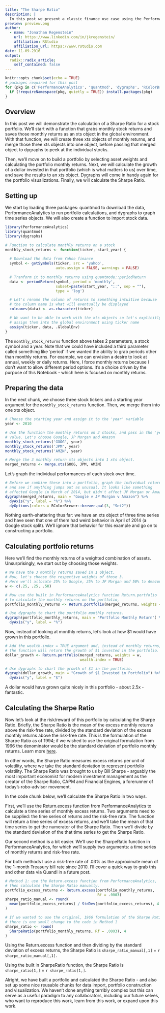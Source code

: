 ```yaml
---
title: "The Sharpe Ratio"
description: |
  In this post we present a classic finance use case using the PerformanceAnalytics, quantmod, and dygraphs packages. We'll demonstrate importing stock data, building a portfolio, and then calculating the Sharpe Ratio. 
preview: preview.png
author: 
  - name: "Jonathan Regenstein"
    url: https://www.linkedin.com/in/jkregenstein/
    affiliation: RStudio
    affiliation_url: https://www.rstudio.com
date: 11-09-2016
output: 
  radix::radix_article:
    self_contained: false
---
```


```r
knitr::opts_chunk$set(echo = TRUE)
# packages required for this post
for (pkg in c('PerformanceAnalytics', 'quantmod', 'dygraphs', 'RColorBrewer')) {
  if (!requireNamespace(pkg, quietly = TRUE)) install.packages(pkg)
}
```

## Overview

In this post we will demonstrate the calculation of a Sharpe Ratio for a stock portfolio. We'll start with a function that grabs monthly stock returns and saves those monthly returns as an xts object in the global environment. With that function, we will create three xts objects of monthly returns, and merge those three xts objects into one object, before passing that merged object to dygraphs to peek at the individual stocks. 

Then, we'll move on to build a portfolio by selecting asset weights and calculating the portfolio monthly returns. Next, we will calculate the growth of a dollar invested in that portfolio (which is what matters to us) over time, and save the results to an xts object. Dygraphs will come in handy again for the portfolio visualizations. Finally, we will calculate the Sharpe Ratio.

## Setting up

We start by loading three packages: quantmod to download the data, PerformanceAnalytics to run portfolio calculations, and dygraphs to graph time series objects. We will also create a function to import stock data.

```r
library(PerformanceAnalytics)
library(quantmod)
library(dygraphs)

# Function to calculate monthly returns on a stock
monthly_stock_returns <- function(ticker, start_year) {
  
  # Download the data from Yahoo finance
  symbol <- getSymbols(ticker, src = 'yahoo', 
                       auto.assign = FALSE, warnings = FALSE)
  
  # Tranform it to monthly returns using quantmode::periodReturn
  data <- periodReturn(symbol, period = 'monthly', 
                       subset=paste(start_year, "::", sep = ""),
                       type = 'log')

  # Let's rename the column of returns to something intuitive because
  # the column name is what will eventually be displayed
  colnames(data) <- as.character(ticker)

  # We want to be able to work with the xts objects so let's explicitly
  # assign them into the global environment using ticker name 
  assign(ticker, data, .GlobalEnv)
}
```

The `monthly_stock_returns` function above takes 2 parameters, a stock symbol and a year. Note that we could have included a third parameter called something like ‘period' if we wanted the ability to grab periods other than monthly returns. For example, we can envision a desire to look at annual, weekly or daily returns. Here, I force monthly returns because I don't want to allow different period options. It's a choice driven by the purpose of this Notebook - which here is focused on monthly returns.

## Preparing the data

In the next chunk, we choose three stock tickers and a starting year argument for the `monthly_stock_returns` function. Then, we merge them into one xts object.

```r
# Choose the starting year and assign it to the 'year' variable
year <- 2010

# Use the function the monthly returns on 3 stocks, and pass in the 'year'
# value. Let's choose Google, JP Morgan and Amazon
monthly_stock_returns('GOOG', year)
monthly_stock_returns('JPM', year)
monthly_stock_returns('AMZN', year)

# Merge the 3 monthly return xts objects into 1 xts object.
merged_returns <- merge.xts(GOOG, JPM, AMZN)
```

Let's graph the individual performances of each stock over time.

```r
# Before we combine these into a portfolio, graph the individual returns
# and see if anything jumps out as unusual. It looks like something 
# affected Google in March of 2014, but didn't affect JP Morgan or Amazon.
dygraph(merged_returns, main = "Google v JP Morgan v Amazon") %>%
  dyAxis("y", label = "%") %>%
  dyOptions(colors = RColorBrewer::brewer.pal(3, "Set2"))
```

Nothing earth-shattering thus far: we have an xts object of three time series and have seen that one of them had weird behavior in April of 2014 (a Google stock split). We'll ignore that behavior for this example and go on to constructing a portfolio.

## Calculating portfolio returns

Here we'll find the monthly returns of a weighted combination of assets. Unsurprisingly, we start out by choosing those weights.

```r
# We have the 3 monthly returns saved in 1 object.
# Now, let's choose the respective weights of those 3.
# Here we'll allocate 25% to Google, 25% to JP Morgan and 50% to Amazon.
w <- c(.25, .25, .50)

# Now use the built in PerformanceAnalytics function Return.portfolio
# to calculate the monthly returns on the portfolio,
portfolio_monthly_returns <- Return.portfolio(merged_returns, weights = w)

# Use dygraphs to chart the portfolio monthly returns.
dygraph(portfolio_monthly_returns, main = "Portfolio Monthly Return") %>%
  dyAxis("y", label = "%")
```

Now, instead of looking at monthly returns, let's look at how $1 would have grown in this portfolio.

```r
# Add the wealth.index = TRUE argument and, instead of monthly returns,
# the function will return the growth of $1 invested in the portfolio.
dollar_growth <- Return.portfolio(merged_returns, weights = w, 
                                  wealth.index = TRUE)

# Use dygraphs to chart the growth of $1 in the portfolio.
dygraph(dollar_growth, main = "Growth of $1 Invested in Portfolio") %>%
  dyAxis("y", label = "$")
```

A dollar would have grown quite nicely in this portfolio - about 2.5x - fantastic. 

## Calculating the Sharpe Ratio

Now let's look at the risk/reward of this portfolio by calculating the Sharpe Ratio. Briefly, the Sharpe Ratio is the mean of the excess monthly returns above the risk-free rate, divided by the standard deviation of the excess monthly returns above the risk-free rate. This is the formulation of the Sharpe Ratio as of 1994; if we wished to use the original formulation from 1966 the denominator would be the standard deviation of portfolio monthly returns. Learn more [here](http://web.stanford.edu/~wfsharpe/art/sr/sr.htm).

In other words, the Sharpe Ratio measures excess returns per unit of volatility, where we take the standard deviation to represent portfolio volatility. The Sharpe Ratio was brought to us by Bill Sharpe - arguably the most important economist for modern investment management as the creator of the Sharpe Ratio, CAPM and Financial Engines, a forerunner of today's robo-advisor movement.

In the code chunk below, we'll calculate the Sharpe Ratio in two ways.

First, we'll use the Return.excess function from PerformanceAnalytics to calculate a time series of monthly excess returns. Two arguments need to be supplied: the time series of returns and the risk-free rate. The function will return a time series of excess returns, and we'll take the mean of that time series to get the numerator of the Sharpe Ratio. Then we'll divide by the standard deviation of the that time series to get the Sharpe Ratio.

Our second method is a bit easier. We'll use the SharpeRatio function in PerformanceAnalytics, for which we'll supply two arguments: a time series of monthly returns and risk-free rate.

For both methods I use a risk-free rate of .03% as the approximate mean of the 1-month Treasury bill rate since 2010. I'll cover a quick way to grab this and other data via Quandl in a future post.

```r
# Method 1: use the Return.excess function from PerformanceAnalytics,
# then calculate the Sharpe Ratio manually.
portfolio_excess_returns <- Return.excess(portfolio_monthly_returns, 
                                          Rf = .0003)
sharpe_ratio_manual <- round(
  mean(portfolio_excess_returns) / StdDev(portfolio_excess_returns), 4
)

# If we wanted to use the original, 1966 formulation of the Sharpe Ratio,
# there is one small change to the code in Method 1
sharpe_ratio <- round(
  SharpeRatio(portfolio_monthly_returns, Rf = .0003), 4
)
```

Using the Return.excess function and then dividing by the standard deviation of excess returns, the Sharpe Ratio is `sharpe_ratio_manual[,1]` = `r sharpe_ratio_manual[,1]`.

Using the built in SharpeRatio function, the Sharpe Ratio is `sharpe_ratio[1,]` = `r sharpe_ratio[1,]`.

Alright, we have built a portfolio and calculated the Sharpe Ratio - and also set up some nice reusable chunks for data import, portfolio construction and visualization. We haven't done anything terribly complex but this can serve as a useful paradigm to any collaborators, including our future selves, who want to reproduce this work, learn from this work, or expand upon this work.

